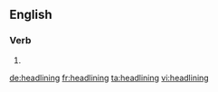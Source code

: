 ==English==

===Verb===
{{head|en}}

# {{present participle of|headline|lang=en}}

[[de:headlining]]
[[fr:headlining]]
[[ta:headlining]]
[[vi:headlining]]
